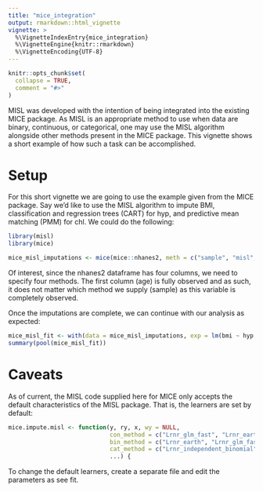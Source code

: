 ```yaml
---
title: "mice_integration"
output: rmarkdown::html_vignette
vignette: >
  %\VignetteIndexEntry{mice_integration}
  %\VignetteEngine{knitr::rmarkdown}
  %\VignetteEncoding{UTF-8}
---
```


```r
knitr::opts_chunk$set(
  collapse = TRUE,
  comment = "#>"
)
```


MISL was developed with the intention of being integrated into the existing MICE package. As MISL is an appropriate method to use when data are binary, continuous, or categorical, one may use the MISL algorithm alongside other methods present in the MICE package. This vignette shows a short example of how such a task can be accomplished.

# Setup

For this short vignette we are going to use the example given from the MICE package. Say we'd like to use the MISL algorithm to impute BMI, classification and regression trees (CART) for hyp, and predictive mean matching (PMM) for chl. We could do the following: 

```r
library(misl)
library(mice)

mice_misl_imputations <- mice(mice::nhanes2, meth = c("sample", "misl", "logreg", "norm"))
```

Of interest, since the nhanes2 dataframe has four columns, we need to specify four methods. The first column (age) is fully observed and as such, it does not matter which method we supply (sample) as this variable is completely observed. 

Once the imputations are complete, we can continue with our analysis as expected:

```r
mice_misl_fit <- with(data = mice_misl_imputations, exp = lm(bmi ~ hyp + chl))
summary(pool(mice_misl_fit))
```

# Caveats

As of current, the MISL code supplied here for MICE only accepts the default characteristics of the MISL package. That is, the learners are set by default:

```r
mice.impute.misl <- function(y, ry, x, wy = NULL,
                             con_method = c("Lrnr_glm_fast", "Lrnr_earth", "Lrnr_ranger"),
                             bin_method = c("Lrnr_earth", "Lrnr_glm_fast", "Lrnr_ranger"),
                             cat_method = c("Lrnr_independent_binomial", "Lrnr_ranger"),
                             ...) {
```

To change the default learners, create a separate file and edit the parameters as see fit.
